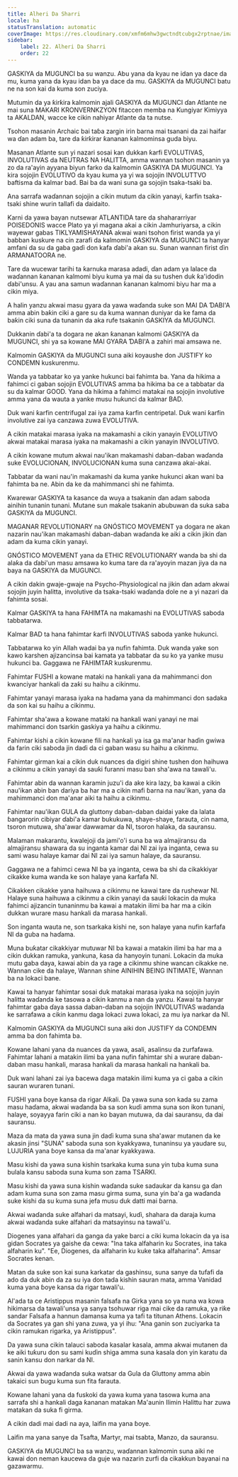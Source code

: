 ```yaml
---
title: Alheri Da Sharri
locale: ha
statusTranslation: automatic
coverImage: https://res.cloudinary.com/xmfm6mhw3gwctndtcubgx2rptnae/image/upload/v1740337243/small_cover_educacion_fundamental_a051170f1c.webp
sidebar:
    label: 22. Alheri Da Sharri
    order: 22
---
```

GASKIYA da MUGUNCI ba su wanzu. Abu yana da kyau ne idan ya dace da mu, kuma yana da kyau idan ba ya dace da mu. GASKIYA da MUGUNCI batu ne na son kai da kuma son zuciya.

Mutumin da ya ƙirƙira kalmomin ajali GASKIYA da MUGUNCI ɗan Atlante ne mai suna MAKARI KRONVERNKZYON fitaccen memba na Ƙungiyar Kimiyya ta AKALDAN, wacce ke cikin nahiyar Atlante da ta nutse.

Tsohon masanin Archaic bai taɓa zargin irin barna mai tsanani da zai haifar wa ɗan adam ba, tare da ƙirƙirar ƙananan kalmominsa guda biyu.

Masanan Atlante sun yi nazari sosai kan dukkan ƙarfi EVOLUTIVAS, INVOLUTIVAS da NEUTRAS NA HALITTA, amma wannan tsohon masanin ya zo da ra'ayin ayyana biyun farko da kalmomin GASKIYA DA MUGUNCI. Ya kira sojojin EVOLUTIVO da kyau kuma ya yi wa sojojin INVOLUTTVO baftisma da kalmar bad. Bai ba da wani suna ga sojojin tsaka-tsaki ba.

Ana sarrafa waɗannan sojojin a cikin mutum da cikin yanayi, ƙarfin tsaka-tsaki shine wurin tallafi da daidaito.

Ƙarni da yawa bayan nutsewar ATLANTIDA tare da shahararriyar POISEDONIS wacce Plato ya yi magana akai a cikin Jamhuriyarsa, a cikin wayewar gabas TIKLYAMISHAYANA akwai wani tsohon firist wanda ya yi babban kuskure na cin zarafi da kalmomin GASKIYA da MUGUNCI ta hanyar amfani da su da gaba gaɗi don kafa ɗabi'a akan su. Sunan wannan firist ɗin ARMANATOORA ne.

Tare da wucewar tarihi ta ƙarnuka marasa adadi, ɗan adam ya lalace da waɗannan ƙananan kalmomi biyu kuma ya mai da su tushen duk ƙa'idodin ɗabi'unsu. A yau ana samun waɗannan ƙananan kalmomi biyu har ma a cikin miya.

A halin yanzu akwai masu gyara da yawa waɗanda suke son MAI DA ƊABI'A amma abin baƙin ciki a gare su da kuma wannan duniyar da ke fama da baƙin ciki suna da tunanin da aka rufe tsakanin GASKIYA da MUGUNCI.

Dukkanin ɗabi'a ta dogara ne akan ƙananan kalmomi GASKIYA da MUGUNCI, shi ya sa kowane MAI GYARA ƊABI'A a zahiri mai amsawa ne.

Kalmomin GASKIYA da MUGUNCI suna aiki koyaushe don JUSTIFY ko CONDEMN kuskurenmu.

Wanda ya tabbatar ko ya yanke hukunci bai fahimta ba. Yana da hikima a fahimci ci gaban sojojin EVOLUTIVAS amma ba hikima ba ce a tabbatar da su da kalmar GOOD. Yana da hikima a fahimci matakai na sojojin involutive amma yana da wauta a yanke musu hukunci da kalmar BAD.

Duk wani ƙarfin centrifugal zai iya zama ƙarfin centripetal. Duk wani ƙarfin involutive zai iya canzawa zuwa EVOLUTIVA.

A cikin matakai marasa iyaka na makamashi a cikin yanayin EVOLUTIVO akwai matakai marasa iyaka na makamashi a cikin yanayin INVOLUTIVO.

A cikin kowane mutum akwai nau'ikan makamashi daban-daban waɗanda suke EVOLUCIONAN, INVOLUCIONAN kuma suna canzawa akai-akai.

Tabbatar da wani nau'in makamashi da kuma yanke hukunci akan wani ba fahimta ba ne. Abin da ke da mahimmanci shi ne fahimta.

Ƙwarewar GASKIYA ta kasance da wuya a tsakanin ɗan adam saboda ainihin tunanin tunani. Mutane sun makale tsakanin abubuwan da suka saba GASKIYA da MUGUNCI.

MAGANAR REVOLUTIONARY na GNÓSTICO MOVEMENT ya dogara ne akan nazarin nau'ikan makamashi daban-daban waɗanda ke aiki a cikin jikin ɗan adam da kuma cikin yanayi.

GNÓSTICO MOVEMENT yana da ETHIC REVOLUTIONARY wanda ba shi da alaƙa da ɗabi'un masu amsawa ko kuma tare da ra'ayoyin mazan jiya da na baya na GASKIYA da MUGUNCI.

A cikin dakin gwaje-gwaje na Psycho-Physiological na jikin ɗan adam akwai sojojin juyin halitta, involutive da tsaka-tsaki waɗanda dole ne a yi nazari da fahimta sosai.

Kalmar GASKIYA ta hana FAHIMTA na makamashi na EVOLUTIVAS saboda tabbatarwa.

Kalmar BAD ta hana fahimtar ƙarfi INVOLUTIVAS saboda yanke hukunci.

Tabbatarwa ko yin Allah wadai ba ya nufin fahimta. Duk wanda yake son kawo karshen ajizancinsa bai kamata ya tabbatar da su ko ya yanke musu hukunci ba. Gaggawa ne FAHIMTAR kuskurenmu.

Fahimtar FUSHI a kowane mataki na hankali yana da mahimmanci don kwanciyar hankali da zaƙi su haihu a cikinmu.

Fahimtar yanayi marasa iyaka na haɗama yana da mahimmanci don sadaka da son kai su haihu a cikinmu.

Fahimtar sha'awa a kowane mataki na hankali wani yanayi ne mai mahimmanci don tsarkin gaskiya ya haihu a cikinmu.

Fahimtar kishi a cikin kowane fili na hankali ya isa ga ma'anar haɗin gwiwa da farin ciki saboda jin daɗi da ci gaban wasu su haihu a cikinmu.

Fahimtar girman kai a cikin duk nuances da digiri shine tushen don haihuwa a cikinmu a cikin yanayi da sauƙi furanni masu ban sha'awa na tawali'u.

Fahimtar abin da wannan ƙaramin juzu'i da ake kira lazy, ba kawai a cikin nau'ikan abin ban dariya ba har ma a cikin mafi ɓarna na nau'ikan, yana da mahimmanci don ma'anar aiki ta haihu a cikinmu.

Fahimtar nau'ikan GULA da gluttony daban-daban daidai yake da lalata ɓangarorin cibiyar ɗabi'a kamar bukukuwa, shaye-shaye, farauta, cin nama, tsoron mutuwa, sha'awar dawwamar da NI, tsoron halaka, da sauransu.

Malaman makarantu, kwalejoji da jami'o'i suna ba wa almajiransu da almajiransu shawara da su inganta kamar dai NI zai iya inganta, cewa su sami wasu halaye kamar dai NI zai iya samun halaye, da sauransu.

Gaggawa ne a fahimci cewa NI ba ya inganta, cewa ba shi da cikakkiyar cikakke kuma wanda ke son halaye yana ƙarfafa NI.

Cikakken cikakke yana haihuwa a cikinmu ne kawai tare da rushewar NI. Halaye suna haihuwa a cikinmu a cikin yanayi da sauƙi lokacin da muka fahimci ajizancin tunaninmu ba kawai a matakin ilimi ba har ma a cikin dukkan wurare masu hankali da marasa hankali.

Son inganta wauta ne, son tsarkaka kishi ne, son halaye yana nufin ƙarfafa NI da guba na haɗama.

Muna buƙatar cikakkiyar mutuwar NI ba kawai a matakin ilimi ba har ma a cikin dukkan ramuka, yankuna, ƙasa da hanyoyin tunani. Lokacin da muka mutu gaba daya, kawai abin da ya rage a cikinmu shine wancan cikakke ne. Wannan cike da halaye, Wannan shine AINIHIN BEING INTIMATE, Wannan ba na lokaci bane.

Kawai ta hanyar fahimtar sosai duk matakai marasa iyaka na sojojin juyin halitta waɗanda ke tasowa a cikin kanmu a nan da yanzu. Kawai ta hanyar fahimtar gaba ɗaya sassa daban-daban na sojojin INVOLUTIVAS waɗanda ke sarrafawa a cikin kanmu daga lokaci zuwa lokaci, za mu iya narkar da NI.

Kalmomin GASKIYA da MUGUNCI suna aiki don JUSTIFY da CONDEMN amma ba don fahimta ba.

Kowane lahani yana da nuances da yawa, asali, asalinsu da zurfafawa. Fahimtar lahani a matakin ilimi ba yana nufin fahimtar shi a wurare daban-daban masu hankali, marasa hankali da marasa hankali na hankali ba.

Duk wani lahani zai iya ɓacewa daga matakin ilimi kuma ya ci gaba a cikin sauran wuraren tunani.

FUSHI yana ɓoye kansa da rigar Alƙali. Da yawa suna son kada su zama masu haɗama, akwai waɗanda ba sa son kuɗi amma suna son ikon tunani, halaye, soyayya farin ciki a nan ko bayan mutuwa, da dai sauransu, da dai sauransu.

Maza da mata da yawa suna jin daɗi kuma suna sha'awar mutanen da ke akasin jinsi "SUNA" saboda suna son kyakkyawa, tunaninsu ya yaudare su, LUJURIA yana ɓoye kansa da ma'anar kyakkyawa.

Masu kishi da yawa suna kishin tsarkaka kuma suna yin tuba kuma suna bulala kansu saboda suna kuma son zama TSARKI.

Masu kishi da yawa suna kishin waɗanda suke sadaukar da kansu ga ɗan adam kuma suna son zama masu girma suma, suna yin ba'a ga waɗanda suke kishi da su kuma suna jefa musu duk datti mai ɓarna.

Akwai waɗanda suke alfahari da matsayi, kuɗi, shahara da daraja kuma akwai waɗanda suke alfahari da matsayinsu na tawali'u.

Diogenes yana alfahari da ganga da yake barci a ciki kuma lokacin da ya isa gidan Socrates ya gaishe da cewa: "Ina taka alfaharin ku Socrates, ina taka alfaharin ku". "Ee, Diogenes, da alfaharin ku kuke taka alfaharina". Amsar Socrates kenan.

Matan da suke son kai suna karkatar da gashinsu, suna sanye da tufafi da ado da duk abin da za su iya don tada kishin sauran mata, amma Vanidad kuma yana ɓoye kansa da rigar tawali'u.

Al'ada ta ce Aristippus masanin falsafa na Girka yana so ya nuna wa kowa hikimarsa da tawali'unsa ya sanya tsohuwar riga mai cike da ramuka, ya riƙe sandar Falsafa a hannun damansa kuma ya tafi ta titunan Athens. Lokacin da Socrates ya gan shi yana zuwa, ya yi ihu: "Ana ganin son zuciyarka ta cikin ramukan rigarka, ya Aristippus".

Da yawa suna cikin talauci saboda kasalar kasala, amma akwai mutanen da ke aiki tuƙuru don su sami kuɗin shiga amma suna kasala don yin karatu da sanin kansu don narkar da NI.

Akwai da yawa waɗanda suka watsar da Gula da Gluttony amma abin takaici sun bugu kuma sun fita farauta.

Kowane lahani yana da fuskoki da yawa kuma yana tasowa kuma ana sarrafa shi a hankali daga ƙananan matakan Ma'aunin Ilimin Halittu har zuwa matakan da suka fi girma.

A cikin dadi mai dadi na aya, laifin ma yana ɓoye.

Laifin ma yana sanye da Tsafta, Martyr, mai tsabta, Manzo, da sauransu.

GASKIYA da MUGUNCI ba sa wanzu, waɗannan kalmomin suna aiki ne kawai don neman kaucewa da guje wa nazarin zurfi da cikakkun bayanai na gazawarmu.

